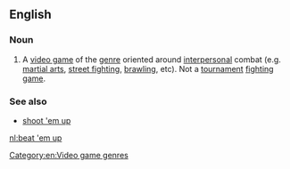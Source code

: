 ==English==

===Noun===
{{en-noun|head=[[beat]] [['em]] [[up]]}}

# {{context|video games|lang=en}} A [[video game]] of the [[genre]] oriented around [[interpersonal]] combat (e.g. [[martial arts]], [[street fighting]], [[brawling]], etc). Not a [[tournament]] [[fighting game]].

===See also===
* [[shoot 'em up]]

[[Category:en:Video game genres]]

[[nl:beat 'em up]]